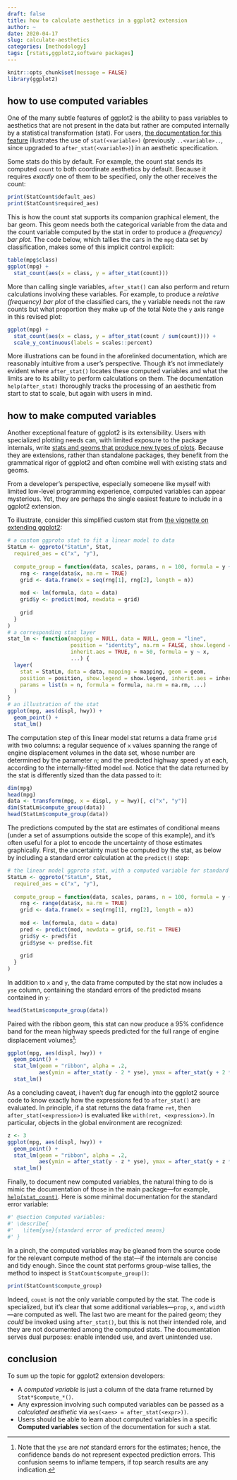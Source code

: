 ```yaml
---
draft: false
title: how to calculate aesthetics in a ggplot2 extension
author: ~
date: 2020-04-17
slug: calculate-aesthetics
categories: [methodology]
tags: [rstats,ggplot2,software packages]
---
```


```r
knitr::opts_chunk$set(message = FALSE)
library(ggplot2)
```

## how to use computed variables

One of the many subtle features of ggplot2 is the ability to pass variables to aesthetics that are not present in the data but rather are computed internally by a statistical transformation (stat). For users, [the documentation for this feature](https://ggplot2.tidyverse.org/reference/stat.html) illustrates the use of `stat(<variable>)` (previously `..<variable>..`, since upgraded to `after_stat(<variable>)`) in an aesthetic specification.

Some stats do this by default. For example, the count stat sends its computed `count` to both coordinate aesthetics by default. Because it requires _exactly_ one of them to be specified, only the other receives the count:

```r
print(StatCount$default_aes)
print(StatCount$required_aes)
```

This is how the count stat supports its companion graphical element, the bar geom. This geom needs both the categorical variable from the data and the count variable computed by the stat in order to produce a _(frequency) bar plot_. The code below, which tallies the cars in the `mpg` data set by classification, makes some of this implicit control explicit:

```r
table(mpg$class)
ggplot(mpg) +
  stat_count(aes(x = class, y = after_stat(count)))
```

More than calling single variables, `after_stat()` can also perform and return calculations involving these variables. For example, to produce a _relative (frequency) bar plot_ of the classified cars, the `y` variable needs not the raw counts but what proportion they make up of the total Note the `y` axis range in this revised plot:

```r
ggplot(mpg) +
  stat_count(aes(x = class, y = after_stat(count / sum(count)))) +
  scale_y_continuous(labels = scales::percent)
```

More illustrations can be found in the aforelinked documentation, which are reasonably intuitive from a user's perspective. Though it's not immediately evident where `after_stat()` locates these computed variables and what the limits are to its ability to perform calculations on them. The documentation `help(after_stat)` thoroughly tracks the processing of an aesthetic from start to stat to scale, but again with users in mind.

## how to make computed variables

Another exceptional feature of ggplot2 is its extensibility. Users with specialized plotting needs can, with limited exposure to the package internals, write [stats and geoms that produce new types of plots](https://exts.ggplot2.tidyverse.org/gallery/). Because they are extensions, rather than standalone packages, they benefit from the grammatical rigor of ggplot2 and often combine well with existing stats and geoms.

From a developer's perspective, especially someoene like myself with limited low-level programming experience, computed variables can appear mysterious.
Yet, they are perhaps the single easiest feature to include in a ggplot2 extension.

To illustrate, consider this simplified custom stat from [the vignette on extending ggplot2](https://ggplot2.tidyverse.org/articles/extending-ggplot2.html):

```r
# a custom ggproto stat to fit a linear model to data
StatLm <- ggproto("StatLm", Stat, 
  required_aes = c("x", "y"),
  
  compute_group = function(data, scales, params, n = 100, formula = y ~ x) {
    rng <- range(data$x, na.rm = TRUE)
    grid <- data.frame(x = seq(rng[1], rng[2], length = n))
    
    mod <- lm(formula, data = data)
    grid$y <- predict(mod, newdata = grid)
    
    grid
  }
)
# a corresponding stat layer
stat_lm <- function(mapping = NULL, data = NULL, geom = "line",
                    position = "identity", na.rm = FALSE, show.legend = NA, 
                    inherit.aes = TRUE, n = 50, formula = y ~ x, 
                    ...) {
  layer(
    stat = StatLm, data = data, mapping = mapping, geom = geom, 
    position = position, show.legend = show.legend, inherit.aes = inherit.aes,
    params = list(n = n, formula = formula, na.rm = na.rm, ...)
  )
}
# an illustration of the stat
ggplot(mpg, aes(displ, hwy)) + 
  geom_point() + 
  stat_lm()
```

The computation step of this linear model stat returns a data frame `grid` with two columns: a regular sequence of `x` values spanning the range of engine displacement volumes in the data set, whose number are determined by the parameter `n`; and the predicted highway speed `y` at each, according to the internally-fitted model `mod`. Notice that the data returned by the stat is differently sized than the data passed to it:

```r
dim(mpg)
head(mpg)
data <- transform(mpg, x = displ, y = hwy)[, c("x", "y")]
dim(StatLm$compute_group(data))
head(StatLm$compute_group(data))
```

The predictions computed by the stat are estimates of conditional means (under a set of assumptions outside the scope of this example), and it's often useful for a plot to encode the uncertainty of those estimates graphically. First, the uncertainty must be computed by the stat, as below by including a standard error calculation at the `predict()` step:

```r
# the linear model ggproto stat, with a computed variable for standard error
StatLm <- ggproto("StatLm", Stat, 
  required_aes = c("x", "y"),
  
  compute_group = function(data, scales, params, n = 100, formula = y ~ x) {
    rng <- range(data$x, na.rm = TRUE)
    grid <- data.frame(x = seq(rng[1], rng[2], length = n))
    
    mod <- lm(formula, data = data)
    pred <- predict(mod, newdata = grid, se.fit = TRUE)
    grid$y <- pred$fit
    grid$yse <- pred$se.fit
    
    grid
  }
)
```

In addition to `x` and `y`, the data frame computed by the stat now includes a `yse` column, containing the standard errors of the predicted means contained in `y`:

```r
head(StatLm$compute_group(data))
```

Paired with the ribbon geom, this stat can now produce a 95% confidence band for the mean highway speeds predicted for the full range of engine displacement volumes[^se]:

[^se]: Note that the `yse` are _not_ standard errors for the estimates; hence, the confidence bands do not represent expected prediction errors. This confusion seems to inflame tempers, if top search results are any indication.

```r
ggplot(mpg, aes(displ, hwy)) + 
  geom_point() + 
  stat_lm(geom = "ribbon", alpha = .2,
          aes(ymin = after_stat(y - 2 * yse), ymax = after_stat(y + 2 * yse))) +
  stat_lm()
```

As a concluding caveat, i haven't dug far enough into the ggplot2 source code to know exactly how the expressions fed to `after_stat()` are evaluated. In principle, if a stat returns the data frame `ret`, then `after_stat(<expression>)` is evaluated like `with(ret, <expression>)`. In particular, objects in the global environment are recognized:

```r
z <- 3
ggplot(mpg, aes(displ, hwy)) + 
  geom_point() + 
  stat_lm(geom = "ribbon", alpha = .2,
          aes(ymin = after_stat(y - z * yse), ymax = after_stat(y + z * yse))) +
  stat_lm()
```

Finally, to document new computed variables, the natural thing to do is mimic the documentation of those in the main package---for example, [`help(stat_count)`](https://github.com/tidyverse/ggplot2/blob/master/R/stat-count.r). Here is some minimal documentation for the standard error variable:

```r
#' @section Computed variables:
#' \describe{
#'   \item{yse}{standard error of predicted means}
#' }
```

In a pinch, the computed variables may be gleaned from the source code for the relevant compute method of the stat---if the internals are concise and tidy enough. Since the count stat performs group-wise tallies, the method to inspect is `StatCount$compute_group()`:

```r
print(StatCount$compute_group)
```

Indeed, `count` is not the only variable computed by the stat. The code is specialized, but it's clear that some additional variables---`prop`, `x`, and `width`---are computed as well. The last two are meant for the paired geom; they _could_ be invoked using `after_stat()`, but this is not their intended role, and they are not documented among the computed stats. The documentation serves dual purposes: enable intended use, and avert unintended use.

## conclusion

To sum up the topic for ggplot2 extension developers:

* A _computed variable_ is just a column of the data frame returned by `Stat*$compute_*()`.
* Any expression involving such computed variables can be passed as a _calculated aesthetic_ via `aes(<aes> = after_stat(<expr>))`.
* Users should be able to learn about computed variables in a specific **Computed variables** section of the documentation for such a stat.
